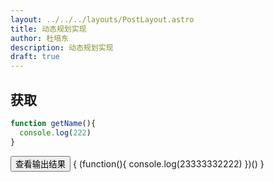 ```yaml
---
layout: ../../../layouts/PostLayout.astro
title: 动态规划实现
author: 杜培东
description: 动态规划实现
draft: true
---
```


## 获取
```javascript
function getName(){
  console.log(222)
}
```

<Button id="result">查看输出结果</Button>
{
  (function(){
    console.log(23333332222)
  })()
}
<br/><br/>

